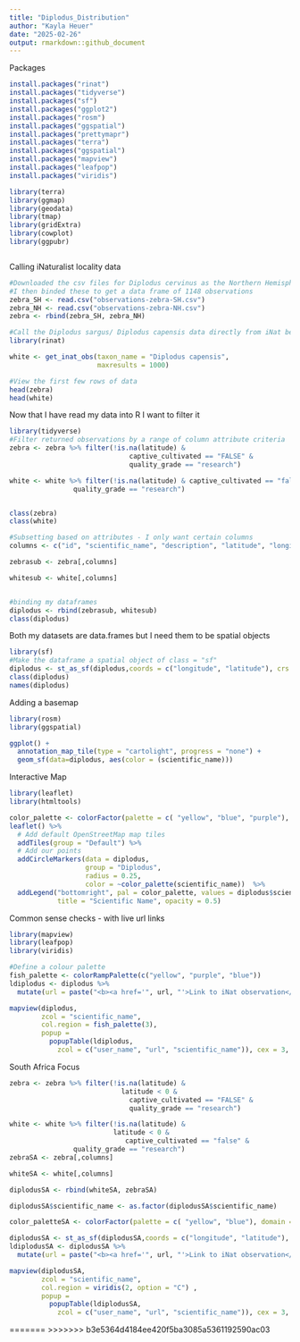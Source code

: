 ---
title: "Diplodus_Distribution"
author: "Kayla Heuer"
date: "2025-02-26"
output: rmarkdown::github_document
---

Packages
```{r}
install.packages("rinat")
install.packages("tidyverse")
install.packages("sf")
install.packages("ggplot2")
install.packages("rosm")
install.packages("ggspatial")
install.packages("prettymapr")
install.packages("terra")
install.packages("ggspatial")
install.packages("mapview")
install.packages("leafpop")
install.packages("viridis")

library(terra)
library(ggmap)
library(geodata)
library(tmap)
library(gridExtra)
library(cowplot)
library(ggpubr)



```

Calling iNaturalist locality data
```{r}
#Downloaded the csv files for Diplodus cervinus as the Northern Hemisphere was isolated under a different taxon_name - makes sense as they are two different species but they were subspecies - I seareched the common name
#I then binded these to get a data frame of 1148 observations
zebra_SH <- read.csv("observations-zebra-SH.csv")
zebra_NH <- read.csv("observations-zebra-NH.csv")
zebra <- rbind(zebra_SH, zebra_NH)

#Call the Diplodus sargus/ Diplodus capensis data directly from iNat because it is too large to download
library(rinat)

white <- get_inat_obs(taxon_name = "Diplodus capensis",
                      maxresults = 1000)

#View the first few rows of data
head(zebra)
head(white)
```

Now that I have read my data into R I want to filter it
```{r}
library(tidyverse)
#Filter returned observations by a range of column attribute criteria
zebra <- zebra %>% filter(!is.na(latitude) & 
                              captive_cultivated == "FALSE" &
                              quality_grade == "research")

white <- white %>% filter(!is.na(latitude) & captive_cultivated == "false" &
                quality_grade == "research")


class(zebra)
class(white)

#Subsetting based on attributes - I only want certain columns
columns <- c("id", "scientific_name", "description", "latitude", "longitude", "common_name", "url", "species_guess", "positional_accuracy", "user_name")

zebrasub <- zebra[,columns]

whitesub <- white[,columns]


#binding my dataframes
diplodus <- rbind(zebrasub, whitesub)
class(diplodus)


```

Both my datasets are data.frames but I need them to be spatial objects
```{r}
library(sf)
#Make the dataframe a spatial object of class = "sf"
diplodus <- st_as_sf(diplodus,coords = c("longitude", "latitude"), crs = 4326)
class(diplodus)
names(diplodus)

```

Adding a basemap
```{r}
library(rosm)
library(ggspatial)

ggplot() + 
  annotation_map_tile(type = "cartolight", progress = "none") + 
  geom_sf(data=diplodus, aes(color = (scientific_name)))
```
Interactive Map
```{r}
library(leaflet)
library(htmltools)

color_palette <- colorFactor(palette = c( "yellow", "blue", "purple"), domain =diplodus$scientific_name)
leaflet() %>%
  # Add default OpenStreetMap map tiles
  addTiles(group = "Default") %>%  
  # Add our points
  addCircleMarkers(data = diplodus,
                   group = "Diplodus",
                   radius = 0.25, 
                   color = ~color_palette(scientific_name))  %>%
  addLegend("bottomright", pal = color_palette, values = diplodus$scientific_name,
            title = "Scientific Name", opacity = 0.5)
```

Common sense checks - with live url links
```{r}
library(mapview)
library(leafpop)
library(viridis)

#Define a colour palette
fish_palette <- colorRampPalette(c("yellow", "purple", "blue"))
ldiplodus <- diplodus %>%
  mutate(url = paste("<b><a href='", url, "'>Link to iNat observation</a></b>"))

mapview(diplodus, 
        zcol = "scientific_name",
        col.region = fish_palette(3),
        popup = 
          popupTable(ldiplodus,
            zcol = c("user_name", "url", "scientific_name")), cex = 3, alpha = 0.1, lwd = 0.5, legend = TRUE) 
```

South Africa Focus
```{r}
zebra <- zebra %>% filter(!is.na(latitude) & 
                            latitude < 0 &
                              captive_cultivated == "FALSE" &
                              quality_grade == "research")

white <- white %>% filter(!is.na(latitude) &
                          latitude < 0 &
                             captive_cultivated == "false" &
                quality_grade == "research")
zebraSA <- zebra[,columns]

whiteSA <- white[,columns]

diplodusSA <- rbind(whiteSA, zebraSA)

diplodusSA$scientific_name <- as.factor(diplodusSA$scientific_name)

color_paletteSA <- colorFactor(palette = c( "yellow", "blue"), domain =diplodus$scientific_name)

diplodusSA <- st_as_sf(diplodusSA,coords = c("longitude", "latitude"), crs = 4326)
ldiplodusSA <- diplodusSA %>%
  mutate(url = paste("<b><a href='", url, "'>Link to iNat observation</a></b>"))

mapview(diplodusSA, 
        zcol = "scientific_name",
        col.region = viridis(2, option = "C") , 
        popup = 
          popupTable(ldiplodusSA,
            zcol = c("user_name", "url", "scientific_name")), cex = 3, alpha = 0.8, lwd = 0.5, legend = TRUE)

```

=======
>>>>>>> b3e5364d4184ee420f5ba3085a5361192590ac03

